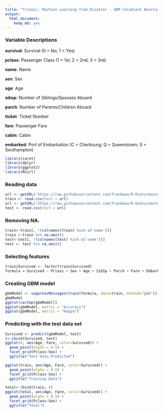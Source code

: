 ---
title: "Titanic: Machine Learning from Disaster - GBM (Gradient Boosting Machine)"
output: 
  html_document: 
    keep_md: yes
---


### Variable Descriptions

**survival**:  Survival (0 = No; 1 = Yes) 

**pclass**:    Passenger Class (1 = 1st; 2 = 2nd; 3 = 3rd) 

**name**:      Name 

**sex**:       Sex 

**age**:       Age 

**sibsp**:     Number of Siblings/Spouses Aboard 

**parch**:     Number of Parents/Children Aboard 

**ticket**:    Ticket Number 

**fare**:      Passenger Fare 

**cabin**:     Cabin 

**embarked**:  Port of Embarkation (C = Cherbourg; Q = Queenstown; S = Southampton) 
 
 
```{r warning=FALSE, message=FALSE}
library(caret)
library(dplyr)
library(ggplot2)
library(RCurl)
```

### Reading data

```{r}
url <- getURL('https://raw.githubusercontent.com/frankwwu/R-Knots/master/Titanic/train.csv')
train <- read.csv(text = url) 
url <- getURL('https://raw.githubusercontent.com/frankwwu/R-Knots/master/Titanic/test.csv')
test <- read.csv(text = url) 
```

### Removing NA.

```{r}
train<-train[, !(colnames(train) %in% c('name'))]
train <-train %>% na.omit()
test<-test[, !(colnames(test) %in% c('name'))]
test <- test %>% na.omit()
```

### Selecting features

```{r}
train$Survived <- factor(train$Survived)
formula = Survived ~ Pclass + Sex + Age + SibSp + Parch + Fare + Embarked
```

### Creating GBM model

```{r}
gbmModel <- suppressMessages(train(formula, data=train, method="gbm"))
gbmModel
ggplot(varImp(gbmModel))
ggplot(gbmModel, metric = "Accuracy")
ggplot(gbmModel, metric = "Kappa")
```

### Predicting with the test data set

```{r}
Survived <- predict(gbmModel, test)
r<-cbind(Survived, test)
ggplot(r, aes(Age, Fare, color=Survived)) + 
  geom_point(alpha = 0.5) +
  facet_grid(Pclass~Sex) +
  ggtitle("Test Data Predicted")

ggplot(train, aes(Age, Fare, color=Survived)) + 
  geom_point(alpha = 0.5) +
  facet_grid(Pclass~Sex) +
  ggtitle("Training Data")

total<-rbind(train, r)
ggplot(total, aes(Age, Fare, color=Survived)) + 
  geom_point(alpha = 0.5) +
  facet_grid(Pclass~Sex) +
  ggtitle("Total")
```

